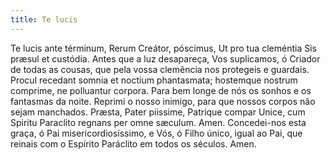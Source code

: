 ```yaml
---
title: Te lucis
---
```


<div class="side-by-side not-content">
  <span>
    Te lucis ante términum, Rerum Creátor, póscimus, Ut pro tua cleméntia Sis
    præsul et custódia.
  </span>
  <span>
    Antes que a luz desapareça, Vos suplicamos, ó Criador de todas as cousas,
    que pela vossa clemência nos protegeis e guardais.
  </span>
  <span>
    Procul recedant somnia et noctium phantasmata; hostemque nostrum comprime,
    ne polluantur corpora.
  </span>
  <span>
    Para bem longe de nós os sonhos e os fantasmas da noite. Reprimi o nosso
    inimigo, para que nossos corpos não sejam manchados.
  </span>
  <span>
    Præsta, Pater piissime, Patrique compar Unice, cum Spiritu Paraclito regnans
    per omne sæculum. Amen.
  </span>
  <span>
    Concedei-nos esta graça, ó Pai misericordiosíssimo, e Vós, ó Filho único,
    igual ao Pai, que reinais com o Espírito Paráclito em todos os séculos.
    Amen.
  </span>
</div>
